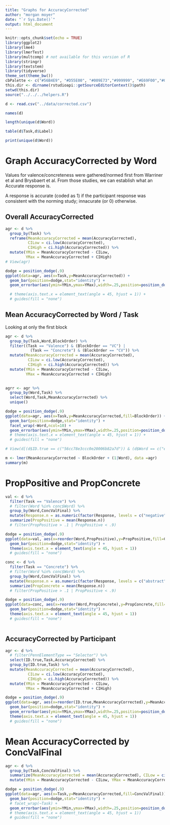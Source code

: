 ```yaml
---
title: "Graphs for AccuracyCorrected"
author: "morgan moyer"
date: "`r Sys.Date()`"
output: html_document
---
```



```r
knitr::opts_chunk$set(echo = TRUE)
library(ggplot2)
library(lme4)
library(lmerTest)
library(multcomp) # not available for this version of R
library(stringr)
library(textstem)
library(tidyverse)
theme_set(theme_bw())
cbPalette <- c("#56B4E9", "#D55E00", "#009E73","#999999", "#E69F00","#009E73","#56B4E9", "#D55E00", "#009E73","#999999", "#E69F00","#009E73","#56B4E9", "#D55E00", "#009E73","#999999", "#E69F00","#009E73","#56B4E9", "#D55E00", "#009E73","#999999", "#E69F00","#009E73")
this.dir <- dirname(rstudioapi::getSourceEditorContext()$path)
setwd(this.dir)
source("../../../helpers.R")

d <- read.csv("../data/corrected.csv")

names(d)

length(unique(d$Word))

```


```r
table(d$Task,d$Label)

print(unique(d$Word))
```



# Graph AccuracyCorrected by Word

Values for valence/concreteness were gathered/normed first from Warriner et al and 
Brysbaert et al. From those studies, we can establish what an Accurate response is.

A response is accurate (coded as 1) if the participant response was consistent with the norming study; innacurate (or 0) otherwise.

## Overall AccuracyCorrected

```r
agr <- d %>% 
  group_by(Task) %>% 
  reframe(MeanAccuracyCorrected = mean(AccuracyCorrected), 
          CILow = ci.low(AccuracyCorrected), 
          CIHigh = ci.high(AccuracyCorrected)) %>%
  mutate(YMin = MeanAccuracyCorrected - CILow, 
         YMax = MeanAccuracyCorrected + CIHigh)
# View(agr)

dodge = position_dodge(.9)
ggplot(data=agr, aes(x=Task,y=MeanAccuracyCorrected)) +
  geom_bar(position=dodge,stat="identity") + 
  geom_errorbar(aes(ymin=YMin,ymax=YMax),width=.25,position=position_dodge(0.9))

  # theme(axis.text.x = element_text(angle = 45, hjust = 1)) +
  # guides(fill = "none")

```

## Mean AccuracyCorrected by Word / Task
Looking at only the first block
```r
agr <- d %>%
  group_by(Task,Word,BlockOrder) %>% 
  filter((Task == "Valence") & (BlockOrder == "VC") | 
           (Task == "Concrete") & (BlockOrder == "CV")) %>% 
  mutate(MeanAccuracyCorrected = mean(AccuracyCorrected), 
          CILow = ci.low(AccuracyCorrected), 
          CIHigh = ci.high(AccuracyCorrected)) %>%
  mutate(YMin = MeanAccuracyCorrected - CILow, 
         YMax = MeanAccuracyCorrected + CIHigh)

  
agrr <- agr %>% 
  group_by(Word,Task) %>% 
  select(Word,Task,MeanAccuracyCorrected) %>% 
  unique()

dodge = position_dodge(.9)
ggplot(data=agr, aes(x=Task,y=MeanAccuracyCorrected,fill=BlockOrder)) +
  geom_bar(position=dodge,stat="identity") +
  facet_wrap(~Word,ncol=10) +
  geom_errorbar(aes(ymin=YMin,ymax=YMax),width=.25,position=position_dodge(0.9))
  # theme(axis.text.x = element_text(angle = 45, hjust = 1)) +
  # guides(fill = "none")

# View(d[(d$ID.true == c("56cc78e3ccc0e20006b82a7d")) & (d$Word == c("envy")),])
```

```r
m <- lmer(MeanAccuracyCorrected ~ BlockOrder + (1|Word), data =agr)
summary(m)
```


# PropPositive and PropConcrete

```r
val <- d %>% 
  filter(Task == "Valence") %>% 
  # filter(Word %in% conc$Word) %>% 
  group_by(Word,ConcValFinal) %>%
  mutate(Response.n = as.numeric(factor(Response, levels = c("negative", "positive"))) - 1) %>%  # Convert to numeric and subtract 1
  summarize(PropPositive = mean(Response.n))
  # filter(PropPositive > .1 | PropPositive < .9)

dodge = position_dodge(.9)
ggplot(data=val, aes(x=reorder(Word,PropPositive),y=PropPositive,fill=ConcValFinal)) +
  geom_bar(position=dodge,stat="identity") +
  theme(axis.text.x = element_text(angle = 45, hjust = 1))
  # guides(fill = "none")
```


```r
conc <- d %>% 
  filter(Task == "Concrete") %>% 
  # filter(Word %in% conc$Word) %>% 
  group_by(Word,ConcValFinal) %>%
  mutate(Response.n = as.numeric(factor(Response, levels = c("abstract", "concrete"))) - 1) %>%  # Convert to numeric and subtract 1
  summarize(PropConcrete = mean(Response.n))
  # filter(PropPositive > .1 | PropPositive < .9)

dodge = position_dodge(.9)
ggplot(data=conc, aes(x=reorder(Word,PropConcrete),y=PropConcrete,fill=ConcValFinal)) +
  geom_bar(position=dodge,stat="identity") +
  theme(axis.text.x = element_text(angle = 45, hjust = 1))
  # guides(fill = "none")
```

```r

```


## AccuracyCorrected by Participant

```r
agr <- d %>%
  # filter(PennElementType == "Selector") %>% 
  select(ID.true,Task,AccuracyCorrected) %>% 
  group_by(ID.true,Task) %>% 
  mutate(MeanAccuracyCorrected = mean(AccuracyCorrected), 
          CILow = ci.low(AccuracyCorrected), 
          CIHigh = ci.high(AccuracyCorrected)) %>%
  mutate(YMin = MeanAccuracyCorrected - CILow, 
         YMax = MeanAccuracyCorrected + CIHigh)

dodge = position_dodge(.9)
ggplot(data=agr, aes(x=reorder(ID.true,MeanAccuracyCorrected),y=MeanAccuracyCorrected,fill=Task)) +
  geom_bar(position=dodge,stat="identity") +
  geom_errorbar(aes(ymin=YMin,ymax=YMax),width=.25,position=position_dodge(0.9)) +
  theme(axis.text.x = element_text(angle = 45, hjust = 1))
  # guides(fill = "none")

```


# Mean AccuracyCorrected by ConcValFinal

```r
agr <- d %>%
  group_by(Task,ConcValFinal) %>% 
  summarize(MeanAccuracyCorrected = mean(AccuracyCorrected), CILow = ci.low(AccuracyCorrected), CIHigh = ci.high(AccuracyCorrected)) %>%
  mutate(YMin = MeanAccuracyCorrected - CILow, YMax = MeanAccuracyCorrected + CIHigh)

dodge = position_dodge(.9)
ggplot(data=agr, aes(x=Task,y=MeanAccuracyCorrected,fill=ConcValFinal)) +
  geom_bar(position=dodge,stat="identity") +
  # facet_wrap(~Task) +
  geom_errorbar(aes(ymin=YMin,ymax=YMax),width=.25,position=position_dodge(0.9))
  # theme(axis.text.x = element_text(angle = 45, hjust = 1))
  # guides(fill = "none")
```






